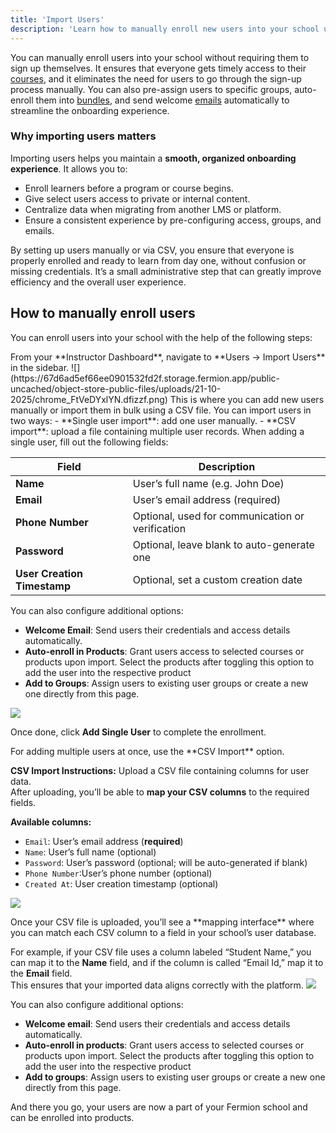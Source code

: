 ```yaml
---
title: 'Import Users'
description: 'Learn how to manually enroll new users into your school using single-user or CSV import options.'
---
```


You can manually enroll users into your school without requiring them to sign up themselves. It ensures that everyone gets timely access to their [courses](/setting-up-course/prerequisites), and it eliminates the need for users to go through the sign-up process manually. You can also pre-assign users to specific groups, auto-enroll them into [bundles](/setting-up-course/bundle), and send welcome [emails](/marketing-tools/email-marketing) automatically to streamline the onboarding experience.

### Why importing users matters

Importing users helps you maintain a **smooth, organized onboarding experience**. It allows you to:
- Enroll learners before a program or course begins.  
- Give select users access to private or internal content.  
- Centralize data when migrating from another LMS or platform.  
- Ensure a consistent experience by pre-configuring access, groups, and emails.  

By setting up users manually or via CSV, you ensure that everyone is properly enrolled and ready to learn from day one, without confusion or missing credentials. It’s a small administrative step that can greatly improve efficiency and the overall user experience.

## How to manually enroll users

You can enroll users into your school with the help of the following steps:

<Steps>

<Step title="Go to the Import Users page">
From your **Instructor Dashboard**, navigate to **Users → Import Users** in the sidebar.
![](https://67d6ad5ef66ee0901532fd2f.storage.fermion.app/public-uncached/object-store-public-files/uploads/21-10-2025/chrome_FtVeDYxlYN.dfizzf.png)  
This is where you can add new users manually or import them in bulk using a CSV file.
</Step>

<Step title="Choose your import method">
You can import users in two ways:
- **Single user import**: add one user manually.  
- **CSV import**: upload a file containing multiple user records.

</Step>

<Step title="Single user import">
When adding a single user, fill out the following fields:

| Field | Description |
|--------|--------------|
| **Name** | User’s full name (e.g. John Doe) |
| **Email** | User’s email address (required) |
| **Phone Number** | Optional, used for communication or verification |
| **Password** | Optional, leave blank to auto-generate one |
| **User Creation Timestamp** | Optional, set a custom creation date |

You can also configure additional options:
- **Welcome Email**: Send users their credentials and access details automatically.  
- **Auto-enroll in Products**: Grant users access to selected courses or products upon import. Select the products after toggling this option to add the user into the respective product 
- **Add to Groups**: Assign users to existing user groups or create a new one directly from this page.

![](https://67d6ad5ef66ee0901532fd2f.storage.fermion.app/public-uncached/object-store-public-files/uploads/21-10-2025/chrome_UuXwDjVN9D.ezddgw.png)

Once done, click **Add Single User** to complete the enrollment.

</Step>

<Step title="CSV import">
For adding multiple users at once, use the **CSV Import** option.

**CSV Import Instructions:**
Upload a CSV file containing columns for user data.  
After uploading, you’ll be able to **map your CSV columns** to the required fields.

**Available columns:**
- `Email`: User’s email address (**required**)  
- `Name`: User’s full name (optional)  
- `Password`: User’s password (optional; will be auto-generated if blank)  
- `Phone Number`:User’s phone number (optional)  
- `Created At`: User creation timestamp (optional)

![](https://67d6ad5ef66ee0901532fd2f.storage.fermion.app/public-uncached/object-store-public-files/uploads/21-10-2025/chrome_YDq8BO9FJV.fffpcx.png)

</Step>
<Step title="Map the columns with the respective fields">
Once your CSV file is uploaded, you’ll see a **mapping interface** where you can match each CSV column to a field in your school’s user database.  

For example, if your CSV file uses a column labeled “Student Name,” you can map it to the **Name** field, and if the column is called “Email Id,” map it to the **Email** field.  
This ensures that your imported data aligns correctly with the platform.
    ![](https://67d6ad5ef66ee0901532fd2f.storage.fermion.app/public-uncached/object-store-public-files/uploads/21-10-2025/image%20(1).rwirnf.png)

You can also configure additional options:
- **Welcome email**: Send users their credentials and access details automatically.  
- **Auto-enroll in products**: Grant users access to selected courses or products upon import. Select the products after toggling this option to add the user into the respective product 
- **Add to groups**: Assign users to existing user groups or create a new one directly from this page.

</Step>

</Steps>

And there you go, your users are now a part of your Fermion school and can be enrolled into products.